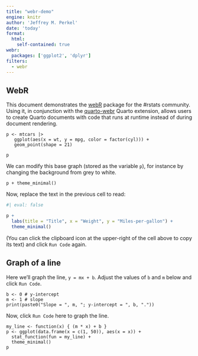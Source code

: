 ```yaml
---
title: "webr-demo"
engine: knitr
author: 'Jeffrey M. Perkel'
date: 'today'
format: 
  html: 
    self-contained: true 
webr: 
  packages: ['ggplot2', 'dplyr']
filters: 
  - webr
---
```


## WebR

This document demonstrates the [webR](https://docs.r-wasm.org/webr/latest/) package for the #rstats community. Using it, in conjunction with the [quarto-webr](https://quarto-webr.thecoatlessprofessor.com/) Quarto extension, allows users to create Quarto documents with code that runs at runtime instead of during document rendering. 

```webr-r
p <- mtcars |> 
   ggplot(aes(x = wt, y = mpg, color = factor(cyl))) + 
   geom_point(shape = 21)

p
```

We can modify this base graph (stored as the variable `p`), for instance by changing the background from grey to white. 
```webr-r
p + theme_minimal()
```

Now, replace the text in the previous cell to read: 

```r
#| eval: false

p + 
  labs(title = "Title", x = "Weight", y = "Miles-per-gallon") +
  theme_minimal()
```

(You can click the clipboard icon at the upper-right of the cell above to copy its text) and click `Run Code` again.

## Graph of a line

Here we'll graph the line, `y = mx + b`. Adjust the values of `b` and `m` below and click `Run Code`.

```webr
b <- 0 # y-intercept
m <- 1 # slope
print(paste0("Slope = ", m, "; y-intercept = ", b, "."))
```

Now, click `Run Code` here to graph the line. 

```webr
my_line <- function(x) { (m * x) + b }
p <- ggplot(data.frame(x = c(1, 50)), aes(x = x)) +
  stat_function(fun = my_line) + 
  theme_minimal()
p
```

